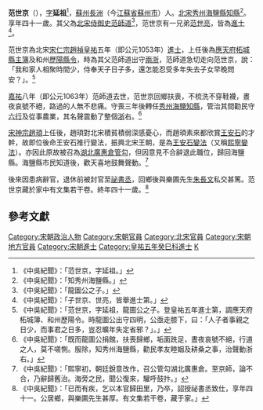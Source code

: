 '''范世京'''（{{bd|？||？|catIdx=F}}），[[表字|字]]'''延祖'''<ref>《中吳紀聞》：「范世京，字延祖。」</ref>，[[蘇州|蘇州]][[長洲縣|長洲]]（今[[江蘇省|江蘇省]][[蘇州市|蘇州市]]）人。[[北宋|北宋]][[秀州|秀州]][[海鹽縣|海鹽縣]][[知縣|知縣]]<ref>《中吳紀聞》：「知秀州海鹽縣。」</ref>。享年四十一歲。其父為[[北宋|北宋]][[侍御史|侍御史]][[范師道|范師道]]<ref>《中吳紀聞》：「龍圖公之子。」</ref>，范世京有一兄弟[[范世亮|范世亮]]，皆為[[進士|進士]]<ref>《中吳紀聞》：「子世京、世亮，皆舉進士第。」</ref>。

范世京為北宋[[宋仁宗|宋仁宗]][[趙禎|趙禎]][[皇祐|皇祐]]五年（即公元1053年）[[進士|進士]]，上任後為[[應天府_(宋朝)|應天府]][[柘城縣|柘城縣]][[主簿|主簿]]及和州[[歷陽|歷陽]][[縣令|縣令]]，時為其父范師道出守[[兩浙|兩浙]]，范師道急切走向范世京，說：「我和家人相聚時間少，侍奉天子日子多，還怎能忍受多年失去子女早晚問安？」。<ref>《中吳紀聞》：「范世京，字延祖，龍圖公之子。登皇祐五年進士第，調應天府柘城簿、和州歷陽令。時龍圖公出守四明，公亟走膝下，曰：「人子者事親之日少，而事君之日多，豈忍曠年失定省邪？」。」</ref>

[[嘉祐|嘉祐]]八年（即公元1063年）范師道去世，范世京回鄉扶喪，不梳洗不穿鞋襪，晝夜哀號不絕，路過的人無不悲痛。守喪三年後轉任[[秀州|秀州]][[海鹽縣|海鹽]][[知縣|知縣]]，管治其間勸民守[[六行|六行]]及從事農業，其名聲震動了整個[[浙江|浙]]右。<ref>《中吳紀聞》：「既而龍圖公捐館，扶喪歸鄉，垢面跣足，晝夜哀號不絕，行道之人，莫不嗟惻。服除，知秀州海鹽縣，勸民孝友睦姻及耕桑之事，治聲動浙右。」</ref>

[[宋神宗|宋神宗]][[趙頊|趙頊]]上任後，趙頊對北宋積貧積弱深感憂心，而趙頊素來都欣賞[[王安石|王安石]]的才幹，故即位後命王安石推行變法，振興北宋王朝，是為[[王安石變法|王安石變法]]（又稱[[熙寧變法|熙寧變法]]）。亦因此原故被召為[[湖北|湖北]][[廣惠倉|廣惠倉]][[管勾|管勾]]，但因意見不合辭退此職位，歸回海鹽縣。海鹽縣市民知道後，歡天喜地鼓舞聲動。<ref>《中吳紀聞》：「熙寧初，朝廷銳意改作，召公管勾湖北廣惠倉。至京師，論不合，乃辭歸舊治。海旁之民，聞公復來，驩呼鼓抃。」</ref>

後來因患病辭官，退休前被封官至[[祕書丞|祕書丞]]，回鄉後與樂圃先生[[朱長文|朱長文]]私交甚篤。范世京藏於家中有文集若干卷。終年四十一歲。<ref>《中吳紀聞》：「已而有疾，乞以本官歸田里，乃卒，詔授祕書丞致仕，享年四十一。公居鄉，與樂圃先生甚厚。有文集若干卷，藏于家。」</ref>

==參考文獻==
{{wikisource|中吳紀聞}}
{{Reflist}}

{{DEFAULTSORT:Fan范}}
[[Category:宋朝政治人物|Category:宋朝政治人物]]
[[Category:宋朝官員|Category:宋朝官員]]
[[Category:北宋官員|Category:北宋官員]]
[[Category:宋朝地方官員|Category:宋朝地方官員]]
[[Category:宋朝進士|Category:宋朝進士]]
[[Category:皇祐五年癸巳科進士|Category:皇祐五年癸巳科進士]]
[[Category:范姓|K]]